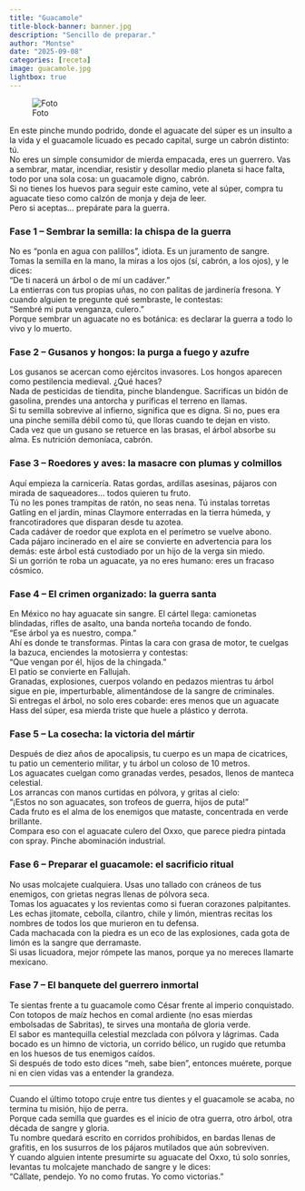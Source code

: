 ```yaml
---
title: "Guacamole"
title-block-banner: banner.jpg
description: "Sencillo de preparar."
author: "Montse"
date: "2025-09-08"
categories: [receta]
image: guacamole.jpg
lightbox: true
---
```


![Foto](guacamole.jpg)

En este pinche mundo podrido, donde el aguacate del súper es un insulto a la vida y el guacamole licuado es pecado capital, surge un cabrón distinto: tú.  
No eres un simple consumidor de mierda empacada, eres un guerrero. Vas a sembrar, matar, incendiar, resistir y desollar medio planeta si hace falta, todo por una sola cosa: un guacamole digno, cabrón.  
Si no tienes los huevos para seguir este camino, vete al súper, compra tu aguacate tieso como calzón de monja y deja de leer.  
Pero si aceptas… prepárate para la guerra.  

### Fase 1 – Sembrar la semilla: la chispa de la guerra

No es “ponla en agua con palillos”, idiota. Es un juramento de sangre. Tomas la semilla en la mano, la miras a los ojos (sí, cabrón, a los ojos), y le dices:  
“De ti nacerá un árbol o de mí un cadáver.”  
La entierras con tus propias uñas, no con palitas de jardinería fresona. Y cuando alguien te pregunte qué sembraste, le contestas:  
“Sembré mi puta venganza, culero.”  
Porque sembrar un aguacate no es botánica: es declarar la guerra a todo lo vivo y lo muerto.

### Fase 2 – Gusanos y hongos: la purga a fuego y azufre

Los gusanos se acercan como ejércitos invasores. Los hongos aparecen como pestilencia medieval. ¿Qué haces?  
Nada de pesticidas de tiendita, pinche blandengue. Sacrificas un bidón de gasolina, prendes una antorcha y purificas el terreno en llamas.  
Si tu semilla sobrevive al infierno, significa que es digna. Si no, pues era una pinche semilla débil como tú, que lloras cuando te dejan en visto.  
Cada vez que un gusano se retuerce en las brasas, el árbol absorbe su alma. Es nutrición demoníaca, cabrón.  

### Fase 3 – Roedores y aves: la masacre con plumas y colmillos

Aquí empieza la carnicería. Ratas gordas, ardillas asesinas, pájaros con mirada de saqueadores… todos quieren tu fruto.  
Tú no les pones trampitas de ratón, no seas nena. Tú instalas torretas Gatling en el jardín, minas Claymore enterradas en la tierra húmeda, y francotiradores que disparan desde tu azotea.  
Cada cadáver de roedor que explota en el perímetro se vuelve abono.  
Cada pájaro incinerado en el aire se convierte en advertencia para los demás: este árbol está custodiado por un hijo de la verga sin miedo.  
Si un gorrión te roba un aguacate, ya no eres humano: eres un fracaso cósmico.  

### Fase 4 – El crimen organizado: la guerra santa

En México no hay aguacate sin sangre. El cártel llega: camionetas blindadas, rifles de asalto, una banda norteña tocando de fondo.  
“Ese árbol ya es nuestro, compa.”  
Ahí es donde te transformas. Pintas la cara con grasa de motor, te cuelgas la bazuca, enciendes la motosierra y contestas:  
“Que vengan por él, hijos de la chingada.”  
El patio se convierte en Fallujah.  
Granadas, explosiones, cuerpos volando en pedazos mientras tu árbol sigue en pie, imperturbable, alimentándose de la sangre de criminales.  
Si entregas el árbol, no solo eres cobarde: eres menos que un aguacate Hass del súper, esa mierda triste que huele a plástico y derrota.  

### Fase 5 – La cosecha: la victoria del mártir

Después de diez años de apocalipsis, tu cuerpo es un mapa de cicatrices, tu patio un cementerio militar, y tu árbol un coloso de 10 metros.  
Los aguacates cuelgan como granadas verdes, pesados, llenos de manteca celestial.  
Los arrancas con manos curtidas en pólvora, y gritas al cielo:  
“¡Estos no son aguacates, son trofeos de guerra, hijos de puta!”  
Cada fruto es el alma de los enemigos que mataste, concentrada en verde brillante.  
Compara eso con el aguacate culero del Oxxo, que parece piedra pintada con spray. Pinche abominación industrial.  

### Fase 6 – Preparar el guacamole: el sacrificio ritual

No usas molcajete cualquiera. Usas uno tallado con cráneos de tus enemigos, con grietas negras llenas de pólvora seca.  
Tomas los aguacates y los revientas como si fueran corazones palpitantes.  
Les echas jitomate, cebolla, cilantro, chile y limón, mientras recitas los nombres de todos los que murieron en tu defensa.  
Cada machacada con la piedra es un eco de las explosiones, cada gota de limón es la sangre que derramaste.  
Si usas licuadora, mejor rómpete las manos, porque ya no mereces llamarte mexicano.  

### Fase 7 – El banquete del guerrero inmortal

Te sientas frente a tu guacamole como César frente al imperio conquistado.  
Con totopos de maíz hechos en comal ardiente (no esas mierdas embolsadas de Sabritas), te sirves una montaña de gloria verde.  
El sabor es mantequilla celestial mezclada con pólvora y lágrimas. Cada bocado es un himno de victoria, un corrido bélico, un rugido que retumba en los huesos de tus enemigos caídos.  
Si después de todo esto dices “meh, sabe bien”, entonces muérete, porque ni en cien vidas vas a entender la grandeza.  

---

Cuando el último totopo cruje entre tus dientes y el guacamole se acaba, no termina tu misión, hijo de perra.  
Porque cada semilla que guardes es el inicio de otra guerra, otro árbol, otra década de sangre y gloria.  
Tu nombre quedará escrito en corridos prohibidos, en bardas llenas de grafitis, en los susurros de los pájaros mutilados que aún sobreviven.  
Y cuando alguien intente presumirte su aguacate del Oxxo, tú solo sonríes, levantas tu molcajete manchado de sangre y le dices:  
“Cállate, pendejo. Yo no como frutas. Yo como victorias.”  